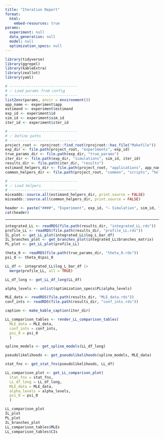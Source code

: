 ```yaml
---
title: "Iteration Report"
format: 
  html:
    embed-resources: true
params:
  experiment: null
  data_generation: null
  model: null
  optimization_specs: null
---
```


```r
library(tidyverse)
library(ggrepel)
library(kableExtra)
library(zeallot)
library(yaml)

# -------------------------------
# ✅ Load params from config
# -------------------------------
list2env(params, envir = environment())
app_name <- experiment$app
estimand <- experiment$estimand
exp_id <- experiment$id
sim_id <- experiment$sim_id
iter_id <- experiment$iter_id

# -------------------------------
# ✅ Define paths
# -------------------------------
project_root <- rprojroot::find_root(rprojroot::has_file("Makefile"))
exp_dir <- file.path(project_root, "experiments", exp_id)
true_params_dir <- file.path(exp_dir, "true_params")
iter_dir <- file.path(exp_dir, "simulations", sim_id, iter_id)
results_dir <- file.path(iter_dir, "results")
estimand_helpers_dir <- file.path(project_root, "applications", app_name, estimand, "scripts", "helpers")
common_helpers_dir <- file.path(project_root, "common", "scripts", "helpers")

# -------------------------------
# ✅ Load helpers
# -------------------------------
miceadds::source.all(estimand_helpers_dir, print.source = FALSE)
miceadds::source.all(common_helpers_dir, print.source = FALSE)
```

```r
header <- paste("####", "Experiment", exp_id, "— Simulation", sim_id, "— Iteration", iter_id)
cat(header)
```

---

```r
integrated_LL <- readRDS(file.path(results_dir, "integrated_LL.rds"))
profile_LL <- readRDS(file.path(results_dir, "profile_LL.rds"))
IL_plot <- get_LL_plot(integrated_LL$log_L_bar_df)
IL_branches_plot <- get_branches_plot(integrated_LL$branches_matrix)
PL_plot <- get_LL_plot(profile_LL)
```

```r
theta_0 <- readRDS(file.path(true_params_dir, "theta_0.rds"))
psi_0 <- theta_0$psi_0

LL_df <- integrated_LL$log_L_bar_df |>
  merge(profile_LL, all = TRUE)

LL_df_long <- get_LL_df_long(LL_df)

alpha_levels <- unlist(optimization_specs$PL$alpha_levels)

MLE_data <- readRDS(file.path(results_dir, "MLE_data.rds"))
conf_ints <- readRDS(file.path(results_dir, "conf_ints.rds"))

caption <- make_kable_caption(iter_dir)

LL_comparison_tables <- render_LL_comparison_tables(
  MLE_data = MLE_data,
  conf_ints = conf_ints,
  psi_0 = psi_0
  )

spline_models <- get_spline_models(LL_df_long)

pseudolikelihoods <- get_pseudolikelihoods(spline_models, MLE_data)

stat_fns <- get_stat_fns(pseudolikelihoods, LL_df)

LL_comparison_plot <- get_LL_comparison_plot(
  stat_fns = stat_fns,
  LL_df_long = LL_df_long,
  MLE_data = MLE_data,
  alpha_levels = alpha_levels,
  psi_0 = psi_0
  )
```

```r
LL_comparison_plot
IL_plot
PL_plot
IL_branches_plot
LL_comparison_tables$MLEs
LL_comparison_tables$CIs
```
